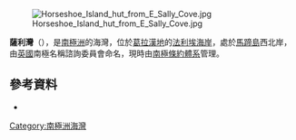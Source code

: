 [[Image:Horseshoe_Island_hut_from_E_Sally_Cove.jpg|thumb]]

'''薩利灣'''（{{lang-en|Sally Cove}}），是[[南極洲|南極洲]]的海灣，位於[[葛拉漢地|葛拉漢地]]的[[法利埃海岸|法利埃海岸]]，處於[[馬蹄島|馬蹄島]]西北岸，由[[英國|英國]]南極名稱諮詢委員會命名，現時由[[南極條約體系|南極條約體系]]管理。

==參考資料==
*{{usgs-gazetteer}}

{{coord|67|48|S|67|17|W|display=title}}

{{DEFAULTSORT:Sally Cove}}
[[Category:南極洲海灣|Category:南極洲海灣]]


{{FallièresCoast-geo-stub}}